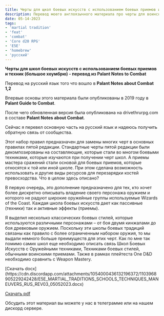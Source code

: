 ```yaml
---
title: Черты для щкол боевых искусств с использованием боевых приемов и техник
description: Перевод моего англоязычного материала про черты для воинских классов, которые эмулируют изучение определенных способов сражаться - с типичным оружием и приемами.
date: 05-14-2023
tags:
- 'martial tradition'
- 'feat'
- 'combat'
- 'Core d20 RPG'
- 'E5E'
- 'homebrew'
- 'русский'
---
```

**Черты для школ боевых искусств с использованием боевых приемов и техник (большое хоумбрю) - перевод из Palant Notes to Combat**

Перевод на русский язык того что вошло в **Palant Notes about Combat 1,2**

Впервые основы этого материала были опубликованы в 2019 году в **Palant Guide to Combat**.

После чего обновленная версия была опубликована на drivethrurpg.com в составе **Palant Notes about Combat**.

Сейчас я перевел основную часть на русский язык и надеюсь получить обратную связь от сообщества.

Этот набор правил предназначен для замены многих черт в основных правилах пятой редакции. Стандартные черты пятой редакции были декомпозированы на составляющие, которые стали во многом боевыми техниками, которые изучаются при получении черт школ. А приемы мастера сражений стали основой для боевых приемов, которые относятся к той или иной школе. При этом сделана возможность использовать и другие виды ресурсов для перезарядки костей превосходства.
Что в целом здесь описано?

В первую очередь, это дополнение предназначено для тех, кто хочет более дискретно описывать владение своего персонажа оружием и которого не радуют широкие оружейные группы используемые Wizards of the Coast.
Каждая школа боевых искусств дает как пассивные (техники) так и активные эффекты (приемы).

Я выделил несколько классических боевых стилей, которые используются различными персонажами – от боя двумя кинжалами до боя древковым оружием. Поскольку эти школы боевых традиций связаны как правило с более ограниченным набором оружия, то мы выдали немного больше преимуществ для этих черт.
Как по мне так помимо самих школ еще необходимо описать связь Школ Боевых Искусств с Оружейными техниками, Техниками боевых стилей, обычными воинскими приемами.
Также в рамках плейтеста One D&D необходимо сравнить с Weapon Mastery. 
<Aside v="crimson">
[Скачать docx](https://cdn.discordapp.com/attachments/1054000436132196372/1103968905229242428/E5E_MARTIAL_TRADITIONS_SCHOOLS_TECHNIQUES_MANEUVERS_RUS_REV03_05052023.docx)

[Скачать pdf](https://cdn.discordapp.com/attachments/1054000436132196372/1103968904864354334/E5E_MARTIAL_TRADITIONS_SCHOOLS_TECHNIQUES_MANEUVERS_RUS_REV03_05052023.pdf)
</Aside>

Обсудить этот материал вы можете у нас в телеграмме или на нашем дискорд сервере.
